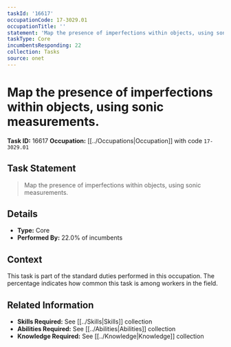 ```yaml
---
taskId: '16617'
occupationCode: 17-3029.01
occupationTitle: ''
statement: 'Map the presence of imperfections within objects, using sonic measurements.'
taskType: Core
incumbentsResponding: 22
collection: Tasks
source: onet
---
```

# Map the presence of imperfections within objects, using sonic measurements.

**Task ID:** 16617
**Occupation:** [[../Occupations|Occupation]] with code `17-3029.01`

## Task Statement

> Map the presence of imperfections within objects, using sonic measurements.

## Details

- **Type:** Core
- **Performed By:** 22.0% of incumbents

## Context

This task is part of the standard duties performed in this occupation. The percentage indicates how common this task is among workers in the field.

## Related Information

- **Skills Required:** See [[../Skills|Skills]] collection
- **Abilities Required:** See [[../Abilities|Abilities]] collection
- **Knowledge Required:** See [[../Knowledge|Knowledge]] collection

